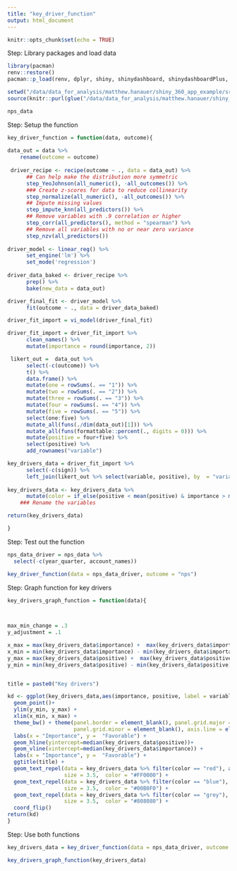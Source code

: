 ```yaml
---
title: "key_driver_function"
output: html_document
---
```


```r
knitr::opts_chunk$set(echo = TRUE)
```
Step: Library packages and load data
```r
library(pacman)
renv::restore()
pacman::p_load(renv, dplyr, shiny, shinydashboard, shinydashboardPlus, tidyverse, glue, plotly, devtools, shinyWidgets, fontawesome, formattable, janitor, tsibble, DT, readr, lubridate, tidymodels, ggrepel, vip)

setwd("/data/data_for_analysis/matthew.hanauer/shiny_360_app_example/src")
source(knitr::purl(glue("/data/data_for_analysis/matthew.hanauer/shiny_360_app_example/src/data_generation_a360.Rmd")))

nps_data
```
Step: Setup the function
```r
key_driver_function = function(data, outcome){
  
data_out = data %>%
    rename(outcome = outcome)
  
 driver_recipe <- recipe(outcome ~ ., data = data_out) %>% 
      ## Can help make the distribution more symmetric                     
      step_YeoJohnson(all_numeric(), -all_outcomes()) %>% 
      ### Create z-scores for data to reduce collinearity
      step_normalize(all_numeric(), -all_outcomes()) %>%
      ## Impute missing values
      step_impute_knn(all_predictors()) %>%
      ## Remove variables with .9 correlation or higher
      step_corr(all_predictors(), method = "spearman") %>%
      ## Remove all variables with no or near zero variance
      step_nzv(all_predictors())
 
driver_model <- linear_reg() %>% 
      set_engine('lm') %>% 
      set_mode('regression')
    
driver_data_baked <- driver_recipe %>% 
      prep() %>% 
      bake(new_data = data_out)

driver_final_fit <- driver_model %>% 
      fit(outcome ~ ., data = driver_data_baked)

driver_fit_import = vi_model(driver_final_fit)

driver_fit_import = driver_fit_import %>%
      clean_names() %>% 
      mutate(importance = round(importance, 2))

 likert_out =  data_out %>%
      select(-c(outcome)) %>%
      t() %>%
      data.frame() %>%
      mutate(one = rowSums(. == "1")) %>% 
      mutate(two = rowSums(. == "2")) %>% 
      mutate(three = rowSums(. == "3")) %>%
      mutate(four = rowSums(. == "4")) %>%
      mutate(five = rowSums(. == "5")) %>%
      select(one:five) %>%
      mutate_all(funs(./dim(data_out)[1])) %>%
      mutate_all(funs(formattable::percent(., digits = 0))) %>%
      mutate(positive = four+five) %>%
      select(positive) %>%
      add_rownames("variable")

key_drivers_data = driver_fit_import %>%
      select(-c(sign)) %>%
      left_join(likert_out %>% select(variable, positive), by  = "variable")
     
key_drivers_data <- key_drivers_data %>%
      mutate(color = if_else(positive < mean(positive) & importance > mean(importance), "red", if_else(positive > mean(positive) & importance > mean(importance), "blue", "grey"))) 
    ### Rename the variables 

return(key_drivers_data)

}


```
Step: Test out the function
```r
nps_data_driver = nps_data %>%
  select(-c(year_quarter, account_names))

key_driver_function(data = nps_data_driver, outcome = "nps")
```
Step: Graph function for key drivers
```r

key_drivers_graph_function = function(data){
  


max_min_change = .3
y_adjustment = .1

x_max = max(key_drivers_data$importance) +  max(key_drivers_data$importance)*max_min_change
x_min = min(key_drivers_data$importance) - min(key_drivers_data$importance)*max_min_change
y_max = max(key_drivers_data$positive) +  max(key_drivers_data$positive)*max_min_change
y_min = min(key_drivers_data$positive) - min(key_drivers_data$positive)*max_min_change


title = paste0("Key drivers")

kd <- ggplot(key_drivers_data,aes(importance, positive, label = variable))+
  geom_point()+
  ylim(y_min, y_max) +
  xlim(x_min, x_max) +
  theme_bw() + theme(panel.border = element_blank(), panel.grid.major = element_blank(),
                     panel.grid.minor = element_blank(), axis.line = element_line(colour = "black")) +
  labs(x = "Importance", y =  "Favorable") +
  geom_hline(yintercept=median(key_drivers_data$positive))+
  geom_vline(xintercept=median(key_drivers_data$importance)) +
  labs(x = "Importance", y =  "Favorable") +
  ggtitle(title) +
  geom_text_repel(data = key_drivers_data %>% filter(color == "red"), aes(label = variable),
                  size = 3.5,  color = "#FF0000") +
  geom_text_repel(data = key_drivers_data %>% filter(color == "blue"), aes(label = variable),
                  size = 3.5,  color = "#00B0F0") +
  geom_text_repel(data = key_drivers_data %>% filter(color == "grey"), aes(label = variable),
                  size = 3.5,  color = "#808080") +
  coord_flip()
return(kd)
}

```
Step: Use both functions
```r
key_drivers_data = key_driver_function(data = nps_data_driver, outcome = "nps")

key_drivers_graph_function(key_drivers_data)

```




  
    

    
 
    

    
